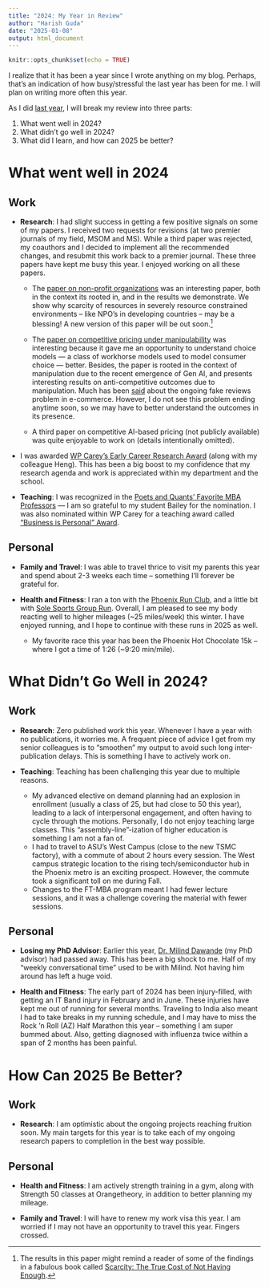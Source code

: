 ```yaml
---
title: "2024: My Year in Review"
author: "Harish Guda"
date: "2025-01-08"
output: html_document
---
```


```r
knitr::opts_chunk$set(echo = TRUE)
```

I realize that it has been a year since I wrote anything on my blog. Perhaps, that's an indication of how busy/stressful the last year has been for me. I will plan on writing more often this year. 

As I did [last year](https://harishguda.me/post/2024/01/12/2023-the-year-in-review/), I will break my review into three parts: 

1. What went well in 2024? 
2. What didn't go well in 2024? 
3. What did I learn, and how can 2025 be better? 

# What went well in 2024

## Work 

- **Research**: I had slight success in getting a few positive signals on some of my papers. I received two requests for revisions (at two premier journals of my field, MSOM and MS). While a third paper was rejected, my coauthors and I decided to implement all the recommended changes, and resubmit this work back to a premier journal. These three papers have kept me busy this year. I enjoyed working on all these papers. 
    - The [paper on non-profit organizations](https://harishguda.me/files/manuscripts/two-stage-effort.pdf) was an interesting paper, both in the context its rooted in, and in the results we demonstrate. We show why scarcity of resources in severely resource constrained environments -- like NPO's in developing countries -- may be a blessing! A new version of this paper will be out soon.[^1] 
    
    - The [paper on competitive pricing under manipulability](https://harishguda.me/files/manuscripts/competitive-pricing-manipulation.pdf) was interesting because it gave me an opportunity to understand choice models --- a class of workhorse models used to model consumer choice --- better. Besides, the paper is rooted in the context of manipulation due to the recent emergence of Gen AI, and presents interesting results on anti-competitive outcomes due to manipulation. Much has been [said](https://www.wsj.com/us-news/youre-probably-falling-for-fake-product-reviews-b4d07f23) about the ongoing fake reviews problem in e-commerce. However, I do not see this problem ending anytime soon, so we may have to better understand the outcomes in its presence. 
    
    - A third paper on competitive AI-based pricing (not publicly available) was quite enjoyable to work on (details intentionally omitted).
    
- I was awarded [WP Carey's Early Career Research Award](https://wpcarey.asu.edu/faculty-research/awards#research) (along with my colleague Heng). This has been a big boost to my confidence that my research agenda and work is appreciated within my department and the school. 

- **Teaching**: I was recognized in the [Poets and Quants' Favorite MBA Professors](https://poetsandquants.com/2024/09/28/favorite-mba-professors/) --- I am so grateful to my student Bailey for the nomination. I was also nominated within WP Carey for a teaching award called ["Business is Personal" Award](https://wpcarey.asu.edu/sites/default/files/2024-05/2023-2024%20Dean%27s%20List%20for%20Teaching%20Impact_0.pdf). 

## Personal

- **Family and Travel**: I was able to travel thrice to visit my parents this year and spend about 2-3 weeks each time -- something I'll forever be grateful for. 

- **Health and Fitness**: I ran a ton with the [Phoenix Run Club](https://phxrunclub.com/), and a little bit with [Sole Sports Group Run](https://www.solesportsrunning.com/content/group-runs). Overall, I am pleased to see my body reacting well to higher mileages (~25 miles/week) this winter. I have enjoyed running, and I hope to continue with these runs in 2025 as well. 
    - My favorite race this year has been the Phoenix Hot Chocolate 15k -- where I got a time of 1:26 (~9:20 min/mile). 
  
<center>

<div class="strava-embed-placeholder" data-embed-type="activity" data-embed-id="13123083844" data-style="standard" data-from-embed="false"></div><script src="https://strava-embeds.com/embed.js"></script>

</center>

# What Didn't Go Well in 2024?

## Work

- **Research**: Zero published work this year. Whenever I have a year with no publications, it worries me. A frequent piece of advice I get from my senior colleagues is to "smoothen" my output to avoid such long inter-publication delays. This is something I have to actively work on. 

- **Teaching**: Teaching has been challenging this year due to multiple reasons. 
    - My advanced elective on demand planning had an explosion in enrollment (usually a class of 25, but had close to 50 this year), leading to a lack of interpersonal engagement, and often having to cycle through the motions. Personally, I do not enjoy teaching large classes. This "assembly-line"-ization of higher education is something I am not a fan of. 
    - I had to travel to ASU's West Campus (close to the new TSMC factory), with a commute of about 2 hours every session. The West campus strategic location to the rising tech/semiconductor hub in the Phoenix metro is an exciting prospect. However, the commute took a significant toll on me during Fall. 
    - Changes to the FT-MBA program meant I had fewer lecture sessions, and it was a challenge covering the material with fewer sessions. 
    
    
## Personal

- **Losing my PhD Advisor**: Earlier this year, [Dr. Milind Dawande](https://chairs.utdallas.edu/biographies/dr-milind-dawande/) (my PhD advisor) had passed away. This has been a big shock to me. Half of my "weekly conversational time" used to be with Milind. Not having him around has left a huge void. 

- **Health and Fitness**: The early part of 2024 has been injury-filled, with getting an IT Band injury in February and in June. These injuries have kept me out of running for several months. Traveling to India also meant I had to take breaks in my running schedule, and I may have to miss the Rock 'n Roll (AZ) Half Marathon this year -- something I am super bummed about. Also, getting diagnosed with influenza twice within a span of 2 months has been painful. 

# How Can 2025 Be Better?

## Work

- **Research**: I am optimistic about the ongoing projects reaching fruition soon. My main targets for this year is to take each of my ongoing research papers to completion in the best way possible. 

## Personal
- **Health and Fitness**: I am actively strength training in a gym, along with Strength 50 classes at Orangetheory, in addition to better planning my mileage. 

- **Family and Travel**: I will have to renew my work visa this year. I am worried if I may not have an opportunity to travel this year. Fingers crossed. 

[^1]: The results in this paper might remind a reader of some of the findings in a fabulous book called [Scarcity: The True Cost of Not Having Enough](https://www.goodreads.com/book/show/25386484-scarcity). 